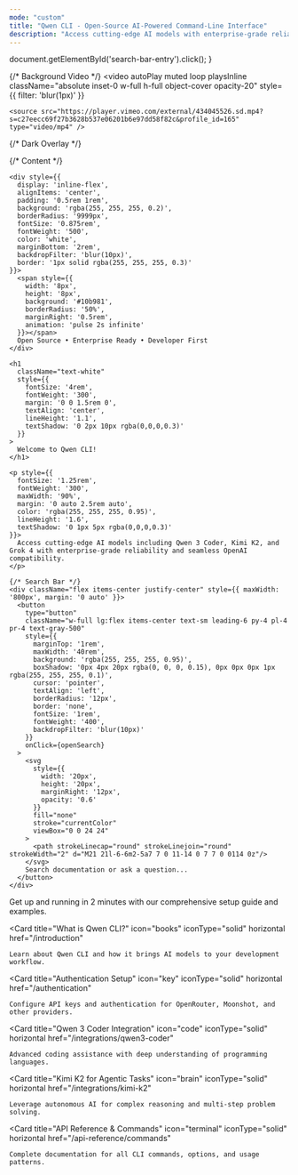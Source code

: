 ```yaml
---
mode: "custom"
title: "Qwen CLI - Open-Source AI-Powered Command-Line Interface"
description: "Access cutting-edge AI models with enterprise-grade reliability"
---
```


  document.getElementById('search-bar-entry').click();
}

<div className="relative w-full flex items-center justify-center" style={{ height: '32rem', overflow: 'hidden' }}>
  
  {/* Background Video */}
  <video
    autoPlay
    muted
    loop
    playsInline
    className="absolute inset-0 w-full h-full object-cover opacity-20"
    style={{ filter: 'blur(1px)' }}
  >
    <source src="https://player.vimeo.com/external/434045526.sd.mp4?s=c27eecc69f27b3628b537e06201b6e97dd58f82c&profile_id=165" type="video/mp4" />
  </video>
  
  {/* Dark Overlay */}
  <div
    className="absolute inset-0"
    style={{
      background: 'linear-gradient(135deg, rgba(59, 130, 246, 0.9), rgba(139, 92, 246, 0.8))',
      zIndex: 1,
    }}
  />
  
  {/* Content */}
  <div style={{ 
    position: 'absolute', 
    textAlign: 'center', 
    padding: '0 2rem', 
    maxWidth: '100%', 
    left: '50%', 
    transform: 'translateX(-50%)', 
    zIndex: 2 
  }}>
    
    <div style={{
      display: 'inline-flex', 
      alignItems: 'center', 
      padding: '0.5rem 1rem', 
      background: 'rgba(255, 255, 255, 0.2)', 
      borderRadius: '9999px', 
      fontSize: '0.875rem', 
      fontWeight: '500', 
      color: 'white', 
      marginBottom: '2rem',
      backdropFilter: 'blur(10px)',
      border: '1px solid rgba(255, 255, 255, 0.3)'
    }}>
      <span style={{
        width: '8px', 
        height: '8px', 
        background: '#10b981', 
        borderRadius: '50%', 
        marginRight: '0.5rem', 
        animation: 'pulse 2s infinite'
      }}></span>
      Open Source • Enterprise Ready • Developer First
    </div>
    
    <h1
      className="text-white"
      style={{
        fontSize: '4rem',
        fontWeight: '300',
        margin: '0 0 1.5rem 0',
        textAlign: 'center',
        lineHeight: '1.1',
        textShadow: '0 2px 10px rgba(0,0,0,0.3)'
      }}
    >
      Welcome to Qwen CLI!
    </h1>
    
    <p style={{
      fontSize: '1.25rem', 
      fontWeight: '300', 
      maxWidth: '90%', 
      margin: '0 auto 2.5rem auto',
      color: 'rgba(255, 255, 255, 0.95)',
      lineHeight: '1.6',
      textShadow: '0 1px 5px rgba(0,0,0,0.3)'
    }}>
      Access cutting-edge AI models including Qwen 3 Coder, Kimi K2, and Grok 4 with enterprise-grade reliability and seamless OpenAI compatibility.
    </p>
    
    {/* Search Bar */}
    <div className="flex items-center justify-center" style={{ maxWidth: '800px', margin: '0 auto' }}>
      <button
        type="button"
        className="w-full lg:flex items-center text-sm leading-6 py-4 pl-4 pr-4 text-gray-500"
        style={{
          marginTop: '1rem',
          maxWidth: '40rem',
          background: 'rgba(255, 255, 255, 0.95)',
          boxShadow: '0px 4px 20px rgba(0, 0, 0, 0.15), 0px 0px 0px 1px rgba(255, 255, 255, 0.1)',
          cursor: 'pointer',
          textAlign: 'left',
          borderRadius: '12px',
          border: 'none',
          fontSize: '1rem',
          fontWeight: '400',
          backdropFilter: 'blur(10px)'
        }}
        onClick={openSearch}
      >
        <svg
          style={{
            width: '20px',
            height: '20px',
            marginRight: '12px',
            opacity: '0.6'
          }}
          fill="none" 
          stroke="currentColor" 
          viewBox="0 0 24 24"
        >
          <path strokeLinecap="round" strokeLinejoin="round" strokeWidth="2" d="M21 21l-6-6m2-5a7 7 0 11-14 0 7 7 0 0114 0z"/>
        </svg>
        Search documentation or ask a question...
      </button>
    </div>
  </div>
</div>

<div style={{
  marginTop: '3rem', 
  marginBottom: '6rem', 
  maxWidth: '75rem', 
  marginLeft: 'auto',
  marginRight: 'auto', 
  paddingLeft: '1.5rem',
  paddingRight: '1.5rem' 
}}>

<CardGroup cols={3}>
  <Card 
    title="Quick Start Guide" 
    icon="rocket" 
    iconType="solid" 
    horizontal 
    href="/quickstart"
  >
    Get up and running in 2 minutes with our comprehensive setup guide and examples.
  </Card>

  <Card 
    title="What is Qwen CLI?" 
    icon="books" 
    iconType="solid" 
    horizontal 
    href="/introduction"
  >
    Learn about Qwen CLI and how it brings AI models to your development workflow.
  </Card>

  <Card 
    title="Authentication Setup" 
    icon="key" 
    iconType="solid" 
    horizontal 
    href="/authentication"
  >
    Configure API keys and authentication for OpenRouter, Moonshot, and other providers.
  </Card>

  <Card 
    title="Qwen 3 Coder Integration" 
    icon="code" 
    iconType="solid" 
    horizontal 
    href="/integrations/qwen3-coder"
  >
    Advanced coding assistance with deep understanding of programming languages.
  </Card>

  <Card 
    title="Kimi K2 for Agentic Tasks" 
    icon="brain" 
    iconType="solid" 
    horizontal 
    href="/integrations/kimi-k2"
  >
    Leverage autonomous AI for complex reasoning and multi-step problem solving.
  </Card>

  <Card 
    title="API Reference & Commands" 
    icon="terminal" 
    iconType="solid" 
    horizontal 
    href="/api-reference/commands"
  >
    Complete documentation for all CLI commands, options, and usage patterns.
  </Card>
</CardGroup>

</div>

<style jsx global>{`
  @keyframes pulse {
    0%, 100% { opacity: 1; }
    50% { opacity: 0.5; }
  }
  
  /* Responsive adjustments */
  @media (max-width: 768px) {
    .hero-title {
      font-size: 2.5rem !important;
    }
    
    .hero-search {
      max-width: 90% !important;
    }
  }
`}</style>